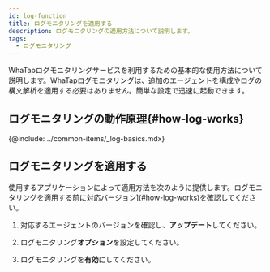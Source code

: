 ```yaml
---
id: log-function
title: ログモニタリングを適用する
description: ログモニタリングの適用方法について説明します。
tags:
  - ログモニタリング
---
```


<!-- 개요 페이지 

로그 모니터링 적용 대상 및 공통 전개 방식 안내 -->

WhaTapログモニタリングサービスを利用するための基本的な使用方法について説明します。WhaTapログモニタリングは、追加のエージェントを構成やログの構文解析を適用する必要はありません。簡単な設定で迅速に起動できます。 

<!-- 
~~다음 동영상~~ 가이드를 참조하세요. -->

<!-- 미편집본 영상 링크를 첨부했으나 재생 불가

<Videos url="https://drive.google.com/file/d/1Wi0NUG_ess-986yDsdScu7r3-QdWb1cf/preview" />

-->

## ログモニタリングの動作原理{#how-log-works}

{@include: ../common-items/_log-basics.mdx}

## ログモニタリングを適用する

使用するアプリケーションによって適用方法を次のように提供します。ログモニタリングを適用する前に対応バージョン](#how-log-works)を確認してください。 

1. 対応するエージェントのバージョンを確認し、**アップデート**してください。

2. ログモニタリング**オプション**を設定してください。

3. ログモニタリングを**有効**にしてください。


<DocCardList/>

